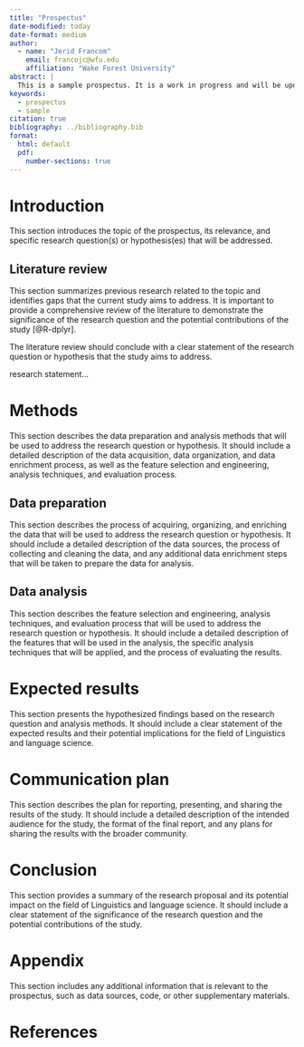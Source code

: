 ```yaml
---
title: "Prospectus"
date-modified: today
date-format: medium
author:
  - name: "Jerid Francom"
    email: francojc@wfu.edu
    affiliation: "Wake Forest University"
abstract: |
  This is a sample prospectus. It is a work in progress and will be updated as needed as the semester progresses.
keywords:
  - prospectus
  - sample
citation: true
bibliography: ../bibliography.bib
format:
  html: default
  pdf:
    number-sections: true
---
```


# Introduction

<!-- You might start by adding some of the initial information that you created for your interest statement to get started here. -->

This section introduces the topic of the prospectus, its relevance, and specific research question(s) or hypothesis(es) that will be addressed.

## Literature review

This section summarizes previous research related to the topic and identifies gaps that the current study aims to address. It is important to provide a comprehensive review of the literature to demonstrate the significance of the research question and the potential contributions of the study [@R-dplyr].

The literature review should conclude with a clear statement of the research question or hypothesis that the study aims to address.

research statement... 

# Methods

This section describes the data preparation and analysis methods that will be used to address the research question or hypothesis. It should include a detailed description of the data acquisition, data organization, and data enrichment process, as well as the feature selection and engineering, analysis techniques, and evaluation process.

## Data preparation

This section describes the process of acquiring, organizing, and enriching the data that will be used to address the research question or hypothesis. It should include a detailed description of the data sources, the process of collecting and cleaning the data, and any additional data enrichment steps that will be taken to prepare the data for analysis.

## Data analysis

This section describes the feature selection and engineering, analysis techniques, and evaluation process that will be used to address the research question or hypothesis. It should include a detailed description of the features that will be used in the analysis, the specific analysis techniques that will be applied, and the process of evaluating the results.

# Expected results

This section presents the hypothesized findings based on the research question and analysis methods. It should include a clear statement of the expected results and their potential implications for the field of Linguistics and language science.

# Communication plan

This section describes the plan for reporting, presenting, and sharing the results of the study. It should include a detailed description of the intended audience for the study, the format of the final report, and any plans for sharing the results with the broader community.

# Conclusion

This section provides a summary of the research proposal and its potential impact on the field of Linguistics and language science. It should include a clear statement of the significance of the research question and the potential contributions of the study.

# Appendix {.appendix}

This section includes any additional information that is relevant to the prospectus, such as data sources, code, or other supplementary materials.

# References
